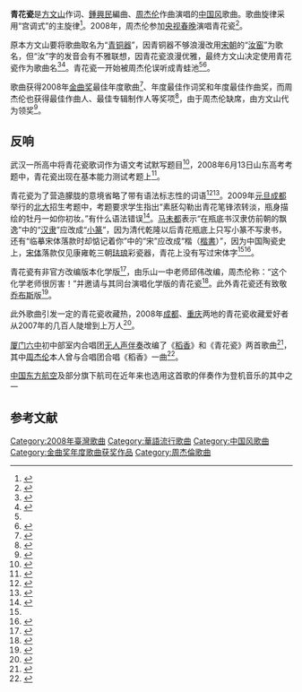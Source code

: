 {{Infobox song
| name     = 青花瓷
| cover    =
| alt      =
| type     = song
| artist   = [[周杰伦|周杰伦]]
| album    = [[我很忙|我很忙]]
| released = {{start date|2007|11|2}}
| format   =
| recorded =
| studio   =
| venue    =
| genre    = [[中国风|中国风]]
| length   = {{duration|m=3|s=59}}
| label    = [[杰威尔音乐|杰威尔音乐]]
| composer = 周杰伦
| lyricist = [[方文山|方文山]]
| arranger = [[鍾興民|鍾興民]]
| producer =
| tracks   = {{hidden|共10首|
# 《[[牛仔很忙|牛仔很忙]]》
# 《彩虹》
# 《'''青花瓷'''》
# 《阳光宅男》
# 《蒲公英的约定》
# 《无双》
# 《[[我不配_(歌曲)|我不配]]》
# 《扯》
# 《甜甜的》
# 《最长的电影》
}}
}}
'''青花瓷'''是[[方文山|方文山]]作词、[[鍾興民|鍾興民]]編曲、[[周杰伦|周杰伦]]作曲演唱的[[中国风|中国风]]歌曲。歌曲旋律采用“宫调式”的主旋律<ref>{{Cite web|url = http://ent.163.com/09/0821/14/5H8FPS0J000333J5.html|title = 《青花瓷》《秋风渐》探讨中国风歌曲本质|accessdate = |author = |date = 2009-08-21|publisher = 网易娱乐}}</ref>。2008年，周杰伦参加[[2008年中国中央电视台春节联欢晚会|央视春晚]]演唱青花瓷<ref>{{Cite web|url = http://ent.163.com/08/0110/02/41QJ360G00032DGD.html|title = 周杰伦春晚要唱《青花瓷》|accessdate = |author = |date = 2008-01-10|publisher = 网易|archive-url = https://web.archive.org/web/20170203210036/http://ent.163.com/08/0110/02/41QJ360G00032DGD.html|archive-date = 2017-02-03|dead-url = yes}}</ref>。

原本方文山要将歌曲取名为“[[青铜器|青铜器]]”，因青铜器不够浪漫改用[[宋朝|宋朝]]的“[[汝窑|汝窑]]”为歌名，但“汝”字的发音会有不雅联想，因青花瓷浪漫优雅，最终方文山决定使用青花瓷作为歌曲名<ref>{{Cite web|url = http://ent.qq.com/a/20140128/000220.htm|title = 周杰伦《青花瓷》差点被毙 公司：唱青蛙池？|accessdate = |author = |date = 2014-01-28|publisher = 腾讯}}</ref><ref name=":1">{{Cite web|url = http://news.xinhuanet.com/photo/2013-12/23/c_125901699.htm|title = 方文山称养分来自阅读 青花瓷曾被误为“青蛙池”|accessdate = |author = |date = 2013年12月23日|publisher = 中国日报网}}</ref>。青花瓷一开始被周杰伦误听成青蛙池<ref name=":1" /><ref>{{Cite web|url = http://news.youth.cn/yl/201403/t20140323_4905788.htm|title = 方文山：周杰伦曾将“青花瓷”理解成“青蛙池”|accessdate = |author = |date = 2014-03-23|publisher = 中国新闻网}}</ref>。

歌曲获得2008年[[金曲奖|金曲奖]]最佳年度歌曲<ref name=":2">{{Cite web|url = http://ent.qq.com/a/20080706/000105.htm|title = 金曲奖落幕 周杰伦《青花瓷》获最佳年度歌曲|accessdate = |author = 华商报|date = 2008年7月6日|publisher = 腾讯}}</ref>、年度最佳作词奖和年度最佳作曲奖，而周杰伦也获得最佳作曲人、最佳专辑制作人等奖项<ref name=":2">{{Cite web|url = http://ent.qq.com/a/20080706/000105.htm|title = 金曲奖落幕 周杰伦《青花瓷》获最佳年度歌曲|accessdate = |author = 华商报|date = 2008年7月6日|publisher = 腾讯}}</ref>，由于周杰伦缺席，由方文山代为领奖<ref>{{Cite web|url = http://ent.sina.com.cn/y/2008-07-05/20032089085.shtml|title = 获最佳年度歌曲奖：周杰伦《青花瓷》|accessdate = |author = |date = 2008年7月5日|publisher = 新浪娱乐}}</ref>。

== 反响 ==
武汉一所高中将青花瓷歌词作为语文考试默写题目<ref>{{Cite web|url = http://qjwb.zjol.com.cn/html/2007-12/06/content_1862096.htm|title = 周杰伦《青花瓷》成考题引质疑|accessdate = |author = |date = 2007年12月6日|publisher = 钱江晚报}}</ref>，2008年6月13日山东高考考题中，青花瓷出现在基本能力测试考题上<ref>{{Cite web|url = http://www.chinanews.com/yl/ytcf/news/2008/06-13/1280805.shtml|title = 周杰伦《青花瓷》歌词上2008年山东高考考题|accessdate = |author = |date = 2008年6月13日|publisher = 中国新闻网}}</ref>。

青花瓷为了营造朦胧的意境省略了带有语法标志性的词语<ref>{{Cite web|url =http://barb.sznews.com/html/2009-01/06/content_477689.htm|title =歌曲《青花瓷》有语病？|accessdate =|author =|date =2009-01-06|publisher =宝安日报}}{{dead link|date=2018年5月 |bot=InternetArchiveBot |fix-attempted=yes }}</ref><ref>{{Cite web|url =http://news.xinhuanet.com/comments/2009-01/26/content_10720380.htm|title =周杰伦《青花瓷》歌词中有病句吗|accessdate =|author =|date =2009年1月26日|publisher =解放日报|deadurl =yes|archiveurl =https://web.archive.org/web/20161109162804/http://news.xinhuanet.com/comments/2009-01/26/content_10720380.htm|archivedate =2016年11月9日}}</ref>。2009年[[元旦|元旦]][[成都|成都]]举行的[[北京大學|北大]]招生考题中，考题要求学生指出“素胚勾勒出青花笔锋浓转淡，瓶身描绘的牡丹一如你初妆。”有什么语法错误<ref name=":0">{{Cite web|url = http://qnck.cyol.com/content/2009-01/06/content_2497546.htm|title = 《青花瓷》错误有几多？|accessdate = |author = |date = 2009-01-06|publisher = 中国青年网}}</ref>。[[马未都|马未都]]表示“在瓶底书汉隶仿前朝的飘逸”中的“[[汉隶|汉隶]]”应改成“[[小篆|小篆]]”，因为清代乾隆以后青花瓶底上只写小篆不写隶书，还有“临摹宋体落款时却惦记着你”中的“宋”应改成“楷（[[楷書|楷書]]）”，因为中国陶瓷史上，[[宋体|宋体]]落款仅见康雍乾三朝[[珐琅|珐琅]]彩瓷器，青花上没有写过宋体字<ref name=":0" /><ref>{{Cite web|url = http://qjwb.zjol.com.cn/html/2008-03/18/content_2106330.htm|title = 收藏家：《青花瓷》歌词有错|accessdate = |author = |date = 2008年3月18日|publisher = 钱江晚报|archive-url = https://web.archive.org/web/20180706091058/http://qjwb.zjol.com.cn/html/2008-03/18/content_2106330.htm|archive-date = 2018年7月6日|dead-url = yes}}</ref>。

青花瓷有非官方改编版本化学版<ref>{{Cite web|url = http://mt.sohu.com/20150722/n417274447.shtml|title = 化学版青花瓷：记住这首歌就记住了中学化学知识点|accessdate = |author = |date = 2015-07-22|publisher = 搜狐}}</ref>，由乐山一中老师邱伟改编，周杰伦称：“这个化学老师很厉害！”并邀请与其同台演唱化学版的青花瓷<ref>{{Cite web|url = http://scnews.newssc.org/system/2012/12/13/013688372.shtml|title = 乐山一中老师受邀与周杰伦同台演绎化学版《青花瓷》|accessdate = |author = |date = 2012-12-13|publisher = 四川新闻网}}</ref>。此外青花瓷还有致敬[[乔布斯|乔布斯]]版<ref>{{Cite web|url = http://v.ifeng.com/news/society/201110/e7550d32-10e2-469e-869a-e08796308c9e.shtml|title = 网友改编歌曲《青花瓷》向乔布斯致敬|accessdate = |author = |date = 2011年10月8日|publisher = 凤凰网}}</ref>。

此外歌曲引发一定的青花瓷收藏热，2008年[[成都|成都]]、[[重庆|重庆]]两地的青花瓷收藏爱好者从2007年的几百人陡增到上万人<ref>{{Cite web|url =http://www.wccdaily.com.cn/new/html/hxdsb/20080730/hxdsb169501.html|title =周杰伦引发青花瓷收藏热|accessdate =|author =|date =2008-07-30|publisher =华西都市报}}{{dead link|date=2018年5月 |bot=InternetArchiveBot |fix-attempted=yes }}</ref>。

[[厦门六中|厦门六中]]初中部室内合唱团[[阿卡贝拉|无人声伴奏]]改编了《[[稻香_(歌曲)|稻香]]》和《青花瓷》两首歌曲<ref>{{cite web |title=14名初中生用杯子“敲出”《稻香》：排练一个月，反响不错 |url=http://www.sohu.com/a/225402276_260616 |website=搜狐 |accessdate=2018-06-13 |date=2018-03-12 |archive-date=2018-06-13 |archive-url=https://web.archive.org/web/20180613134148/http://www.sohu.com/a/225402276_260616 |dead-url=no }}</ref>，其中[[周杰伦|周杰伦]]本人曾与合唱团合唱《稻香》一曲<ref>{{cite web |title=厦门六中合唱团和周杰伦同台演出 周董：唱得比我好 |url=http://fj.sina.com.cn/news/s/2018-04-01/detail-ifysuufh4222997.shtml |website=新浪网 |accessdate=2018-06-13 |date=2018-04-01 |archive-date=2018-06-13 |archive-url=https://web.archive.org/web/20180613134412/http://fj.sina.com.cn/news/s/2018-04-01/detail-ifysuufh4222997.shtml |dead-url=no }}</ref>。

[[中国东方航空|中国东方航空]]及部分旗下航司在近年来{{when}}也选用这首歌的伴奏作为登机音乐的其中之一

== 参考文献 ==
{{Reflist|2}}

{{周杰倫歌曲}}
{{金曲獎年度歌曲獎}}
[[Category:2008年臺灣歌曲|Category:2008年臺灣歌曲]]
[[Category:華語流行歌曲|Category:華語流行歌曲]]
[[Category:中国风歌曲|Category:中国风歌曲]]
[[Category:金曲奖年度歌曲获奖作品|Category:金曲奖年度歌曲获奖作品]]
[[Category:周杰倫歌曲|Category:周杰倫歌曲]]